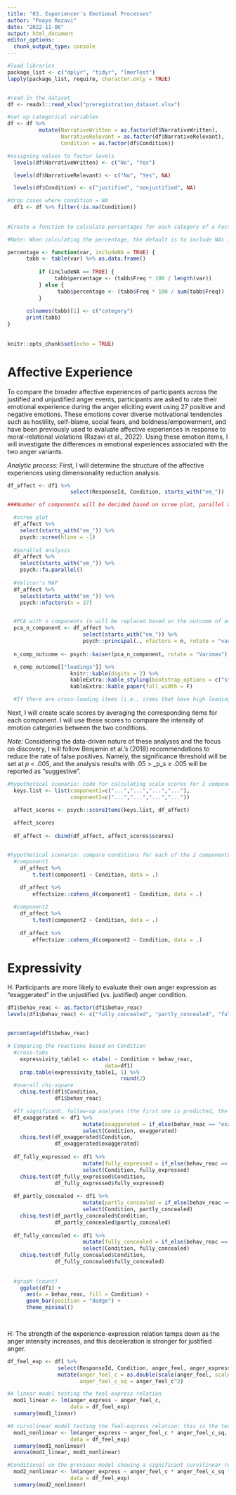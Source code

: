 ```yaml
---
title: "03. Experiencer's Emotional Processes"
author: "Pooya Razavi"
date: "2022-11-06"
output: html_document
editor_options: 
  chunk_output_type: console
---
```


```r
#load libraries
package_list <- c("dplyr", "tidyr", "lmerTest")
lapply(package_list, require, character.only = TRUE)


#read in the dataset
df <- readxl::read_xlsx("preregistration_dataset.xlsx")

#set up categorical variables
df <- df %>% 
          mutate(NarrativeWritten = as.factor(df$NarrativeWritten),
                 NarrativeRelevant = as.factor(df$NarrativeRelevant),
                 Condition = as.factor(df$Condition))

#assigning values to factor levels
  levels(df$NarrativeWritten) <- c("No", "Yes")

  levels(df$NarrativeRelevant) <- c("No", "Yes", NA) 

  levels(df$Condition) <- c("justified", "nonjustified", NA)

#drop cases where condition = NA
  df1 <- df %>% filter(!is.na(Condition))
  
  
#Create a function to calculate percentages for each category of a Factor variable

#Note: When calculating the percentage, the default is to include NAs in the denominator, which gives the percentage of the TOTAL sample for each category. To avoid this, set includeNA to FALSE.

percentage <- function(var, includeNA = TRUE) {
      tabb <- table(var) %>% as.data.frame()
    
          if (includeNA == TRUE) {
               tabb$percentage <- (tabb$Freq * 100 / length(var))
          } else {
                tabb$percentage <- (tabb$Freq * 100 / sum(tabb$Freq))
          }
      
      colnames(tabb)[1] <- c("category")
      print(tabb)
}
  
  
knitr::opts_chunk$set(echo = TRUE)
```

# Affective Experience

To compare the broader affective experiences of participants across the justified and unjustified anger events, participants are asked to rate their emotional experience during the anger eliciting event using 27 positive and negative emotions. These emotions cover diverse motivational tendencies such as hostility, self-blame, social fears, and boldness/empowerment, and have been previously used to evaluate affective experiences in response to moral-relational violations (Razavi et al., 2022). Using these emotion items, I will investigate the differences in emotional experiences associated with the two anger variants. 

_Analytic process:_ First, I will determine the structure of the affective experiences using dimensionality reduction analysis. 

```r
df_affect <- df1 %>% 
                    select(ResponseId, Condition, starts_with("em_"))

###Number of components will be decided based on scree plot, parallel analysis, and Velicor's MAP. If multiple alternative solutions are suggested by these methods, I will conduct PCA for all alternatives and choose the optimal factor solution based on component interpretability.

  #scree plot
  df_affect %>% 
    select(starts_with("em_")) %>% 
    psych::scree(hline = -1)
  
  #parallel analysis
  df_affect %>% 
    select(starts_with("em_")) %>% 
    psych::fa.parallel()
  
  #Velicor's MAP
  df_affect %>% 
    select(starts_with("em_")) %>% 
    psych::nfactors(n = 27)


  #PCA with n components (n will be replaced based on the outcome of analyses above)
  pca_n_component <- df_affect %>% 
                        select(starts_with("em_")) %>%  
                        psych::principal(., nfactors = n, rotate = "varimax") 
        
  n_comp_outcome <- psych::kaiser(pca_n_component, rotate = "Varimax") %>% psych::fa.sort()

  n_comp_outcome[["loadings"]] %>% 
                    knitr::kable(digits = 2) %>%
                    kableExtra::kable_styling(bootstrap_options = c("striped", "hover")) %>% 
                    kableExtra::kable_paper(full_width = F)

  #If there are cross-loading items (i.e., items that have high loadings on more than one component) in the PCA outcome, I will exclude such items one-by-one (starting with the ones that have the strongest cross-loading) until an interpretable solution without cross-loading is found. 

```


Next, I will create scale scores by averaging the corresponding items for each component. I will use these scores to compare the intensity of emotion categories between the two conditions. 

_Note:_ Considering the data-driven nature of these analyses and the focus on discovery, I will follow Benjamin et al.'s (2018) recommendations to reduce the rate of false positives. Namely, the significance threshold will be set at _p_ < .005, and the analysis results with .05 > _p_s ≥ .005 will be reported as “suggestive”.

```r

#hypothetical scenario: code for calculating scale scores for 2 components
  keys.list <- list(component1=c("...","...","...","..."),
                    component2=c("...","...","...","..."))

  affect_scores <- psych::scoreItems(keys.list, df_affect)
  
  affect_scores
  
  df_affect <- cbind(df_affect, affect_scores$scores)


#hypothetical scenario: compare conditions for each of the 2 components
  #component1
    df_affect %>% 
        t.test(component1 ~ Condition, data = .)
    
    df_affect %>% 
        effectsize::cohens_d(component1 ~ Condition, data = .)

  #component2
    df_affect %>% 
        t.test(component2 ~ Condition, data = .)
    
    df_affect %>% 
        effectsize::cohens_d(component2 ~ Condition, data = .)
```


# Expressivity

H: Participants are more likely to evaluate their own anger expression as “exaggerated” in the unjustified (vs. justified) anger condition.

```r
df1$behav_reac <- as.factor(df1$behav_reac)
levels(df1$behav_reac) <- c("fully_concealed", "partly_concealed", "fully_expressed", "exaggerated")


percentage(df1$behav_reac)

# Comparing the reactions based on Condition
  #cross-tabs
    expressivity_table1 <- xtabs( ~ Condition + behav_reac,
                               data=df1)
    prop.table(expressivity_table1, 1) %>% 
                                    round(2) 
  #overall chi-square
    chisq.test(df1$Condition, 
               df1$behav_reac)

  #If significant, follow-up analyses (the first one is predicted, the rest are exploratory):
  df_exaggerated <- df1 %>% 
                        mutate(exaggerated = if_else(behav_reac == "exaggerated", "Yes", "No")) %>% 
                        select(Condition, exaggerated)
    chisq.test(df_exaggerated$Condition, 
               df_exaggerated$exaggerated)
    
  df_fully_expressed <- df1 %>% 
                        mutate(fully_expressed = if_else(behav_reac == "fully_expressed", "Yes", "No")) %>% 
                        select(Condition, fully_expressed)
    chisq.test(df_fully_expressed$Condition, 
               df_fully_expressed$fully_expressed)  
    
  df_partly_concealed <- df1 %>% 
                        mutate(partly_concealed = if_else(behav_reac == "partly_concealed", "Yes", "No")) %>% 
                        select(Condition, partly_concealed)
    chisq.test(df_partly_concealed$Condition, 
               df_partly_concealed$partly_concealed)
    
  df_fully_concealed <- df1 %>% 
                        mutate(fully_concealed = if_else(behav_reac == "fully_concealed", "Yes", "No")) %>% 
                        select(Condition, fully_concealed)
    chisq.test(df_fully_concealed$Condition, 
               df_fully_concealed$fully_concealed)
    
    
  #graph (count)
    ggplot(df1) +
      aes(x = behav_reac, fill = Condition) +
      geom_bar(position = "dodge") +
      theme_minimal()

    
```


H: The strength of the experience-expression relation tamps down as the anger intensity increases, and this deceleration is stronger for justified anger. 

```r


df_feel_exp <- df1 %>% 
                select(ResponseId, Condition, anger_feel, anger_express) %>% 
                mutate(anger_feel_c = as.double(scale(anger_feel, scale = FALSE)),
                       anger_feel_c_sq = anger_feel_c^2)

#A linear model testing the feel-express relation
  mod1_linear <- lm(anger_express ~ anger_feel_c,
                    data = df_feel_exp)
  summary(mod1_linear)

#A curvilinear model testing the feel-express relation: this is the test of the first part of the hypothesis. If the curvilinear relation is significant, the moderating role of Condition for this curvilinear relation will be tested, which will correspond to the second part of the hypothesis.  
  mod1_nonlinear <- lm(anger_express ~ anger_feel_c * anger_feel_c_sq,
                    data = df_feel_exp)
  summary(mod1_nonlinear)
  anova(mod1_linear, mod1_nonlinear)

#Conditional on the previous model showing a significant curvilinear relation    
  mod2_nonlinear <- lm(anger_express ~ anger_feel_c * anger_feel_c_sq * Condition,
                    data = df_feel_exp)
  summary(mod2_nonlinear)


```

